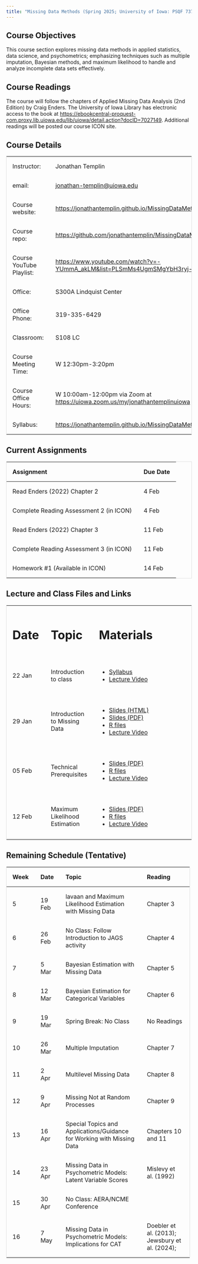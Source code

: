 ```yaml
---
title: "Missing Data Methods (Spring 2025; University of Iowa: PSQF 7375)"
---
```


## Course Objectives

This course section explores missing data methods in applied statistics, data science, and psychometrics; emphasizing techniques such as multiple imputation, Bayesian methods, and maximum likelihood to handle and analyze incomplete data sets effectively.

## Course Readings

The course will follow the chapters of Applied Missing Data Analysis (2nd Edition) by Craig Enders. The University of Iowa Library has electronic access to the book at <https://ebookcentral-proquest-com.proxy.lib.uiowa.edu/lib/uiowa/detail.action?docID=7027149>. Additional readings will be posted our course ICON site.

## Course Details

+--------------------------+---------------------------------------------------------------------------------------+
| Instructor:              | Jonathan Templin                                                                      |
+--------------------------+---------------------------------------------------------------------------------------+
| email:                   | [jonathan-templin\@uiowa.edu](mailto:jonathan-templin@uiowa.edu)                      |
+--------------------------+---------------------------------------------------------------------------------------+
| Course website:          | <https://jonathantemplin.github.io/MissingDataMethods2025/>                           |
+--------------------------+---------------------------------------------------------------------------------------+
| Course repo:             | <https://github.com/jonathantemplin/MissingDataMethods2025>                           |
+--------------------------+---------------------------------------------------------------------------------------+
| Course YouTube Playlist: | <https://www.youtube.com/watch?v=-YUmmA_akLM&list=PLSmMs4UgmSMgYbH3ryj-BTk7F7WWbgWPO> |
+--------------------------+---------------------------------------------------------------------------------------+
| Office:                  | S300A Lindquist Center                                                                |
+--------------------------+---------------------------------------------------------------------------------------+
| Office Phone:            | 319-335-6429                                                                          |
+--------------------------+---------------------------------------------------------------------------------------+
| Classroom:               | S108 LC                                                                               |
+--------------------------+---------------------------------------------------------------------------------------+
| Course Meeting Time:     | W 12:30pm-3:20pm                                                                      |
+--------------------------+---------------------------------------------------------------------------------------+
| Course Office Hours:     | W 10:00am-12:00pm via Zoom at <https://uiowa.zoom.us/my/jonathantemplinuiowa>         |
+--------------------------+---------------------------------------------------------------------------------------+
| Syllabus:                | <https://jonathantemplin.github.io/MissingDataMethods2025/s25mdm_syllabus.html>       |
+--------------------------+---------------------------------------------------------------------------------------+

## Current Assignments

| Assignment                              | Due Date |
|-----------------------------------------|----------|
| Read Enders (2022) Chapter 2            | 4 Feb    |
| Complete Reading Assessment 2 (in ICON) | 4 Feb    |
| Read Enders (2022) Chapter 3            | 11 Feb   |
| Complete Reading Assessment 3 (in ICON) | 11 Feb   |
| Homework #1 (Available in ICON)         | 14 Feb   |

## Lecture and Class Files and Links

```{=html}
<style>
table {
  border-collapse: collapse;
  width: 100%;
  border: 1px solid #ddd;
}

th, td {
  text-align: left;
  padding: 16px;
}
</style>
```

+---------+-------------------------------+------------------------------------------------------------------------------------------------------------------------------------------------------------------------------+
| # Date  | # Topic                       | # Materials                                                                                                                                                                  |
+---------+-------------------------------+------------------------------------------------------------------------------------------------------------------------------------------------------------------------------+
| 22 Jan  | Introduction to class         | -   [Syllabus](https://jonathantemplin.github.io/MissingDataMethods2025/s25mdm_syllabus.html)                                                                                |
|         |                               | -   [Lecture Video](https://www.youtube.com/watch?v=-YUmmA_akLM&list=PLSmMs4UgmSMgYbH3ryj-BTk7F7WWbgWPO)                                                                     |
+---------+-------------------------------+------------------------------------------------------------------------------------------------------------------------------------------------------------------------------+
| 29 Jan  | Introduction to Missing Data  | -   [Slides (HTML)](https://jonathantemplin.github.io/MissingDataMethods2025/_lectures/01_Introduction_to_Missing_Data/01_Introduction_Missing_Data_S2025.html#/title-slide) |
|         |                               | -   [Slides (PDF)](https://jonathantemplin.github.io/MissingDataMethods2025/_lectures/01_Introduction_to_Missing_Data/01_Introduction_Missing_Data_S2025.pdf)                |
|         |                               | -   [R files](https://github.com/jonathantemplin/MissingDataMethods2025/tree/main/_lectures/01_Introduction_to_Missing_Data)                                                 |
|         |                               | -   [Lecture Video](https://youtu.be/UbO_SZXaTcg)                                                                                                                            |
+---------+-------------------------------+------------------------------------------------------------------------------------------------------------------------------------------------------------------------------+
| 05 Feb  | Technical Prerequisites       | -   [Slides (PDF)](https://jonathantemplin.github.io/MissingDataMethods2025/_lectures/02_Technical_Prerequisites/02_Technical_Prerequisites_S2025.pdf)                       |
|         |                               | -   [R files](https://github.com/jonathantemplin/MissingDataMethods2025/tree/main/_lectures/02_Technical_Prerequisites)                                                      |
|         |                               | -   [Lecture Video](https://youtu.be/LVLebx5hweI)                                                                                                                            |
+---------+-------------------------------+------------------------------------------------------------------------------------------------------------------------------------------------------------------------------+
| 12 Feb  | Maximum Likelihood Estimation | -   [Slides (PDF)](https://jonathantemplin.github.io/MissingDataMethods2025/_lectures/03_Maximum_Likelihood_Estimation/03_Maximum_Likelihood_Estimation_S2025.pdf)           |
|         |                               | -   [R files](https://github.com/jonathantemplin/MissingDataMethods2025/tree/main/_lectures/03_Maximum_Likelihood_Estimation)                                                |
|         |                               | -   [Lecture Video](https://youtu.be/e4iMA0XB9qw)                                                                                                                            |
+---------+-------------------------------+------------------------------------------------------------------------------------------------------------------------------------------------------------------------------+

## Remaining Schedule (Tentative)

+----------+----------+------------------------------------------------------------------------+------------------------------------------------+
| Week     | Date     | Topic                                                                  | Reading                                        |
+==========+==========+========================================================================+================================================+
| 5        | 19 Feb   | lavaan and Maximum Likelihood Estimation with Missing Data             | Chapter 3                                      |
+----------+----------+------------------------------------------------------------------------+------------------------------------------------+
| 6        | 26 Feb   | No Class: Follow Introduction to JAGS activity                         | Chapter 4                                      |
+----------+----------+------------------------------------------------------------------------+------------------------------------------------+
| 7        | 5 Mar    | Bayesian Estimation with Missing Data                                  | Chapter 5                                      |
+----------+----------+------------------------------------------------------------------------+------------------------------------------------+
| 8        | 12 Mar   | Bayesian Estimation for Categorical Variables                          | Chapter 6                                      |
+----------+----------+------------------------------------------------------------------------+------------------------------------------------+
| 9        | 19 Mar   | Spring Break: No Class                                                 | No Readings                                    |
+----------+----------+------------------------------------------------------------------------+------------------------------------------------+
| 10       | 26 Mar   | Multiple Imputation                                                    | Chapter 7                                      |
+----------+----------+------------------------------------------------------------------------+------------------------------------------------+
| 11       | 2 Apr    | Multilevel Missing Data                                                | Chapter 8                                      |
+----------+----------+------------------------------------------------------------------------+------------------------------------------------+
| 12       | 9 Apr    | Missing Not at Random Processes                                        | Chapter 9                                      |
+----------+----------+------------------------------------------------------------------------+------------------------------------------------+
| 13       | 16 Apr   | Special Topics and Applications/Guidance for Working with Missing Data | Chapters 10 and 11                             |
+----------+----------+------------------------------------------------------------------------+------------------------------------------------+
| 14       | 23 Apr   | Missing Data in Psychometric Models: Latent Variable Scores            | Mislevy et al. (1992)                          |
+----------+----------+------------------------------------------------------------------------+------------------------------------------------+
| 15       | 30 Apr   | No Class: AERA/NCME Conference                                         |                                                |
+----------+----------+------------------------------------------------------------------------+------------------------------------------------+
| 16       | 7 May    | Missing Data in Psychometric Models: Implications for CAT              | Doebler et al. (2013); Jewsbury et al. (2024); |
+----------+----------+------------------------------------------------------------------------+------------------------------------------------+
